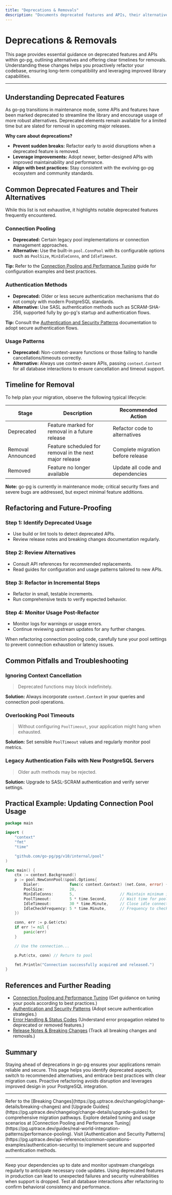 ```yaml
---
title: "Deprecations & Removals"
description: "Documents deprecated features and APIs, their alternatives, and timelines for removal. Teaches users how to proactively refactor and future-proof their code."
---
```


# Deprecations & Removals

This page provides essential guidance on deprecated features and APIs within go-pg, outlining alternatives and offering clear timelines for removals. Understanding these changes helps you proactively refactor your codebase, ensuring long-term compatibility and leveraging improved library capabilities.

---

## Understanding Deprecated Features

As go-pg transitions in maintenance mode, some APIs and features have been marked deprecated to streamline the library and encourage usage of more robust alternatives. Deprecated elements remain available for a limited time but are slated for removal in upcoming major releases.

**Why care about deprecations?**

- **Prevent sudden breaks:** Refactor early to avoid disruptions when a deprecated feature is removed.
- **Leverage improvements:** Adopt newer, better-designed APIs with improved maintainability and performance.
- **Align with best practices:** Stay consistent with the evolving go-pg ecosystem and community standards.


## Common Deprecated Features and Their Alternatives

While this list is not exhaustive, it highlights notable deprecated features frequently encountered.

### Connection Pooling

- **Deprecated:** Certain legacy pool implementations or connection management approaches.
- **Alternative:** Use the built-in `pool.ConnPool` with its configurable options such as `PoolSize`, `MinIdleConns`, and `IdleTimeout`.

**Tip:** Refer to the [Connection Pooling and Performance Tuning](https://pg.uptrace.dev/guides/real-world-integration-patterns/performance-pooling) guide for configuration examples and best practices.


### Authentication Methods

- **Deprecated:** Older or less secure authentication mechanisms that do not comply with modern PostgreSQL standards.
- **Alternative:** Use SASL authentication methods such as SCRAM-SHA-256, supported fully by go-pg's startup and authentication flows.

**Tip:** Consult the [Authentication and Security Patterns](https://pg.uptrace.dev/api-reference/common-operations-examples/authentication-security) documentation to adopt secure authentication flows.


### Usage Patterns

- **Deprecated:** Non-context-aware functions or those failing to handle cancellations/timeouts correctly.
- **Alternative:** Always use context-aware APIs, passing `context.Context` for all database interactions to ensure cancellation and timeout support.


## Timeline for Removal

To help plan your migration, observe the following typical lifecycle:

| Stage              | Description                                         | Recommended Action           |
|--------------------|-----------------------------------------------------|-----------------------------|
| Deprecated         | Feature marked for removal in a future release     | Refactor code to alternatives |
| Removal Announced  | Feature scheduled for removal in the next major release | Complete migration before release |
| Removed            | Feature no longer available                          | Update all code and dependencies  |

**Note:** go-pg is currently in maintenance mode; critical security fixes and severe bugs are addressed, but expect minimal feature additions.


## Refactoring and Future-Proofing

### Step 1: Identify Deprecated Usage

- Use build or lint tools to detect deprecated APIs.
- Review release notes and breaking changes documentation regularly.


### Step 2: Review Alternatives

- Consult API references for recommended replacements.
- Read guides for configuration and usage patterns tailored to new APIs.


### Step 3: Refactor in Incremental Steps

- Refactor in small, testable increments.
- Run comprehensive tests to verify expected behavior.


### Step 4: Monitor Usage Post-Refactor

- Monitor logs for warnings or usage errors.
- Continue reviewing upstream updates for any further changes.


<Note>
When refactoring connection pooling code, carefully tune your pool settings to prevent connection exhaustion or latency issues.
</Note>


## Common Pitfalls and Troubleshooting

### Ignoring Context Cancellation

> Deprecated functions may block indefinitely.

**Solution:** Always incorporate `context.Context` in your queries and connection pool operations.


### Overlooking Pool Timeouts

> Without configuring `PoolTimeout`, your application might hang when exhausted.

**Solution:** Set sensible `PoolTimeout` values and regularly monitor pool metrics.


### Legacy Authentication Fails with New PostgreSQL Servers

> Older auth methods may be rejected.

**Solution:** Upgrade to SASL-SCRAM authentication and verify server settings.


## Practical Example: Updating Connection Pool Usage

```go
package main

import (
	"context"
	"fmt"
	"time"

	"github.com/go-pg/pg/v10/internal/pool"
)

func main() {
	ctx := context.Background()
	p := pool.NewConnPool(&pool.Options{
		Dialer:             func(c context.Context) (net.Conn, error) { /* custom dialer implementation */ return nil, nil },
		PoolSize:           20,
		MinIdleConns:       5,                    // Maintain minimum idle conns
		PoolTimeout:        5 * time.Second,      // Wait time for pool slot
		IdleTimeout:        30 * time.Minute,     // Close idle connections after timeout
		IdleCheckFrequency: 5 * time.Minute,      // Frequency to check idle conns
	})

	conn, err := p.Get(ctx)
	if err != nil {
		panic(err)
	}

	// Use the connection...

	p.Put(ctx, conn) // Return to pool

	fmt.Println("Connection successfully acquired and released.")
}
```


## References and Further Reading

- [Connection Pooling and Performance Tuning](https://pg.uptrace.dev/guides/real-world-integration-patterns/performance-pooling) (Get guidance on tuning your pools according to best practices.)
- [Authentication and Security Patterns](https://pg.uptrace.dev/api-reference/common-operations-examples/authentication-security) (Adopt secure authentication strategies.)
- [Error Handling & Status Codes](https://pg.uptrace.dev/api-reference/common-operations-examples/error-handling-status-codes) (Understand error propagation related to deprecated or removed features.)
- [Release Notes & Breaking Changes](https://pg.uptrace.dev/changelog/change-details/breaking-changes) (Track all breaking changes and removals.)


## Summary

Staying ahead of deprecations in go-pg ensures your applications remain reliable and secure. This page helps you identify deprecated aspects, switch to recommended alternatives, and embrace best practices with clear migration cues. Proactive refactoring avoids disruption and leverages improved design in your PostgreSQL integration.

---

<AccordionGroup title="Quick Links">
<Accordion title="Breaking Changes & Upgrade Guides">
Refer to the [Breaking Changes](https://pg.uptrace.dev/changelog/change-details/breaking-changes) and [Upgrade Guides](https://pg.uptrace.dev/changelog/change-details/upgrade-guides) for comprehensive migration pathways.
</Accordion>
<Accordion title="Connection Pooling Guide">
Explore detailed tuning and usage scenarios at [Connection Pooling and Performance Tuning](https://pg.uptrace.dev/guides/real-world-integration-patterns/performance-pooling).
</Accordion>
<Accordion title="Authentication Update Guide">
Visit [Authentication and Security Patterns](https://pg.uptrace.dev/api-reference/common-operations-examples/authentication-security) to implement secure and supported authentication methods.
</Accordion>
</AccordionGroup>

---

<Tip>
Keep your dependencies up to date and monitor upstream changelogs regularly to anticipate necessary code updates.
</Tip>

<Warning>
Using deprecated features in production can lead to unexpected failures and security vulnerabilities when support is dropped.
</Warning>

<Check>
Test all database interactions after refactoring to confirm behavioral consistency and performance.
</Check>
